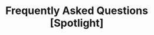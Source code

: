 ---
title: "Frequently Asked Questions [Spotlight]"
description: "Description of your new file."
sidebarTitle: "Spotlight FAQs"
---